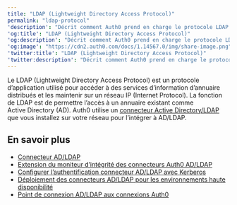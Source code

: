 ---
title: "LDAP (Lightweight Directory Access Protocol)"
permalink: "ldap-protocol"
'description': "Décrit comment Auth0 prend en charge le protocole LDAP (Lightweight Directory Access Protocol)."
'og:title': "LDAP (Lightweight Directory Access Protocol)"
'og:description': "Décrit comment Auth0 prend en charge le protocole LDAP (Lightweight Directory Access Protocol)."
'og:image': "https://cdn2.auth0.com/docs/1.14567.0/img/share-image.png"
'twitter:title': "LDAP (Lightweight Directory Access Protocol)"
'twitter:description': "Décrit comment Auth0 prend en charge le protocole LDAP (Lightweight Directory Access Protocol)."
---

Le LDAP (Lightweight Directory Access Protocol) est un protocole d’application utilisé pour accéder à des services d’information d’annuaire distribués et les maintenir sur un réseau IP (Internet Protocol). La fonction de LDAP est de permettre l’accès à un annuaire existant comme Active Directory (AD). Auth0 utilise un [connecteur Active Directory/LDAP](/docs/fr-ca/authenticate/identity-providers/enterprise-identity-providers/active-directory-ldap/ad-ldap-connector) que vous installez sur votre réseau pour l’intégrer à AD/LDAP.

## En savoir plus

* [Connecteur AD/LDAP](/docs/fr-ca/authenticate/identity-providers/enterprise-identity-providers/active-directory-ldap/ad-ldap-connector)
* [Extension du moniteur d’intégrité des connecteurs Auth0 AD/LDAP](/docs/fr-ca/customize/extensions/ad-ldap-connector-health-monitor)
* [Configurer l’authentification connecteur AD/LDAP avec Kerberos](/docs/fr-ca/authenticate/identity-providers/enterprise-identity-providers/active-directory-ldap/ad-ldap-connector/configure-ad-ldap-connector-with-kerberos)
* [Déploiement des connecteurs AD/LDAP pour les environnements haute disponibilité](/docs/fr-ca/authenticate/identity-providers/enterprise-identity-providers/active-directory-ldap/ad-ldap-connector/ad-ldap-high-availability)
* [Point de connexion AD/LDAP aux connexions Auth0](/docs/fr-ca/authenticate/identity-providers/enterprise-identity-providers/active-directory-ldap/ad-ldap-connector/ad-ldap-connector-to-auth0)